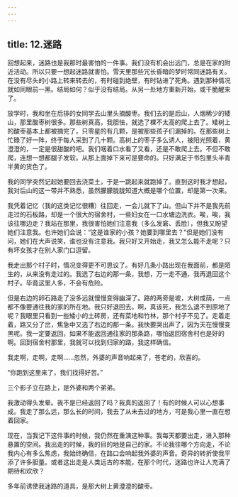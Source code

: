 ```yaml
---
---
---
```

title: 12.迷路
---




回想起来，迷路也是我那时最害怕的一件事。我们没有机会出远门，总是在家的附近活动。所以只要一想起迷路就害怕。雪天里那些冗长昏暗的梦时常同迷路有关。在没有尽头的小路上转来转去的，有时碰到绝壁，有时钻进了死角。遇到那种情况就如同眼前一黑。结局如何？似乎没有结局。从另一处地方重新开始，或干脆醒来了。

放学时，我和坐在后排的女同学去山里头摘酸枣。我们去的是后山，人烟稀少的矮山，那里酸枣树很多。那些树真高，我胆怯，就选了棵不太高的爬上去了。矮树上的酸枣基本上都被摘完了，只零星的有几颗，是被那些孩子们漏掉的。在那些树上忙碌了好一阵，终于每人采到了几十颗。高树上的枣子多么诱人，被阳光照着，黄澄澄的，一定是很甜酸的吧。我们咽着口水看了又看，还是不敢爬上去。不但不敢爬，连想一想都腿子发软。从那上面掉下来可是要命的。只好满足于书包里头半青半黄的货色了。

我的同学突然记起她要回去浇菜土，于是一跳起来就跑掉了。直到这时我才想起，我对后山的这一带并不熟悉，虽然朦朦胧胧知道大概是哪个位置，却是第一次来。

我凭着记忆（我的这类记忆很糟）往回走，一会儿就下了山。但山下并不是我先前走过的石板路，却是一个很大的宿舍村，一些妇女在一口水塘边洗衣。唉，唉，我该往哪边走？我站在那里，我很害怕她们注意我（多么发窘、丢脸），但我又盼望她们注意我。也许她们会说：“这是谁家的小孩？她要到哪里去？”但是她们没有问，她们在大声说笑，谁也没有注意我。我只好又开始走，我又怎么能不走呢？只有坏女孩才在别人家门口逗留。

我走出那个村子时，情况变得更不可思议了。有好几条小路出现在我面前，都是陌生的，从来没有走过的。我选了右边的那一条，我想，万一走不通，我再退回这个村子。毕竟这里人多，不会有危险。

但是右边的卵石路走了没多远就慢慢变得幽深了。路的两旁是坡，大树成荫，一点都不像要通往我的家的所在地。我只好退回去。啊，真该死，我怎么退不到原地了呢？我眼里只看到一些矮小的土砖房，还有菜地和竹林，那个村子不见了。走着走着，路又分了岔，焦急中又选了右边的那一条。我快要哭出声了，因为天在慢慢变黑呢。我一定要返回，如果不能返回通往家的那条路，哪怕返回宿舍村也是好的啊。回到宿舍村那里，我就可以找到归家的路，我这样确信。

我走啊，走啊，走啊……忽然，外婆的声音响起来了，苍老的，欣喜的。

“你跑到这里来了，我们找得好苦。”

三个影子立在路上，是外婆和两个弟弟。

我激动得头发晕。我不是已经返回了吗？我真的返回了！有的时候人可以心想事成。我走了那么远，那么长的时间，我去了从未去过的地方，可是我心里一直在想着回家。

现在，当我记下这件事的时候，我仍然在重演这种事。我每天都要出走，进入那种悬置的空间。我出走的时候，我的目的地是自己的家。不论我往哪个方向走，不论我内心有多么焦虑，我始终确信，在路口会响起我外婆的声音。奇异的转折使我平添了许多胆量。或者这出走是人类远古的本能，在那个时代，迷路也许让人充满了期待和欢欣？

多年前诱使我迷路的道具，是那大树上黄澄澄的酸枣。